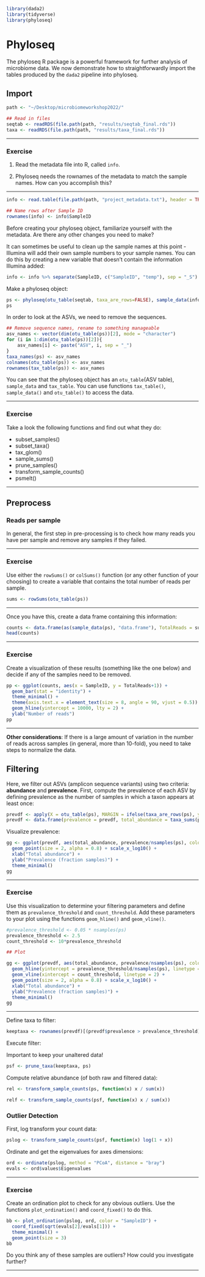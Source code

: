 ```r
library(dada2)
library(tidyverse)
library(phyloseq)

```

# Phyloseq

The phyloseq R package is a powerful framework for further analysis of microbiome data. We now demonstrate how to straightforwardly import the tables produced by the `dada2` pipeline into phyloseq. 

## Import

```r
path <- "~/Desktop/microbiomeworkshop2022/"

## Read in files
seqtab <- readRDS(file.path(path, "results/seqtab_final.rds"))
taxa <- readRDS(file.path(path, "results/taxa_final.rds"))
```

---

### Exercise

1. Read the metadata file into R, called `info`. 

2. Phyloseq needs the rownames of the metadata to match the sample names. How can you accomplish this? 

---

```r
info <- read.table(file.path(path, "project_metadata.txt"), header = TRUE)

## Name rows after Sample ID
rownames(info) <- info$SampleID
```

Before creating your phyloseq object, familiarize yourself with the metadata. Are there any other changes you need to make?

It can sometimes be useful to clean up the sample names at this point - Illumina will add their own sample numbers to your sample names. You can do this by creating a new variable that doesn't contain the information Illumina added:

```r
info <- info %>% separate(SampleID, c("SampleID", "temp"), sep = "_S")
```

Make a phyloseq object:

```r
ps <- phyloseq(otu_table(seqtab, taxa_are_rows=FALSE), sample_data(info), tax_table(taxa))
ps
```

In order to look at the ASVs, we need to remove the sequences.

```r
## Remove sequence names, rename to something manageable
asv_names <- vector(dim(otu_table(ps))[2], mode = "character")
for (i in 1:dim(otu_table(ps))[2]){
	asv_names[i] <- paste("ASV", i, sep = "_")
}
taxa_names(ps) <- asv_names
colnames(otu_table(ps)) <- asv_names
rownames(tax_table(ps)) <- asv_names
```

You can see that the phyloseq object has an `otu_table`(ASV table), `sample_data` and `tax_table`. You can use functions `tax_table()`, `sample_data()` and `otu_table()` to access the data.

---

### Exercise

Take a look the following functions and find out what they do:

* subset_samples()
* subset_taxa()
* tax_glom()
* sample_sums()
* prune_samples()
* transform_sample_counts()
* psmelt()

---

## Preprocess

### Reads per sample

In general, the first step in pre-processing is to check how many reads you have per sample and remove any samples if they failed. 

---

### Exercise

Use either the `rowSums()` or `colSums()` function (or any other function of your choosing) to create a variable that contains the total number of reads per sample.

```r
sums <- rowSums(otu_table(ps))
```

---

Once you have this, create a data frame containing this information:

```r
counts <- data.frame(as(sample_data(ps), "data.frame"), TotalReads = sums)
head(counts)
```

---

### Exercise

Create a visualization of these results (something like the one below) and decide if any of the samples need to be removed. 

```r
pp <- ggplot(counts, aes(x = SampleID, y = TotalReads+1)) +
  geom_bar(stat = "identity") +
  theme_minimal() +
  theme(axis.text.x = element_text(size = 8, angle = 90, vjust = 0.5)) +
  geom_hline(yintercept = 10000, lty = 2) +
  ylab("Number of reads")
pp
```

---

**Other considerations**: If there is a large amount of variation in the number of reads across samples (in general, more than 10-fold), you need to take steps to normalize the data.

## Filtering

Here, we filter out ASVs (amplicon sequence variants) using two criteria: **abundance** and **prevalence**. First, compute the prevalence of each ASV by defining prevalence as the number of samples in which a taxon appears at least once:

```r
prevdf <- apply(X = otu_table(ps), MARGIN = ifelse(taxa_are_rows(ps), yes = 1, no = 2), FUN = function(x){sum(x > 0)})
prevdf <- data.frame(prevalence = prevdf, total_abundance = taxa_sums(ps), tax_table(ps))
```

Visualize prevalence:

```r
gg <- ggplot(prevdf, aes(total_abundance, prevalence/nsamples(ps), colour = Phylum)) + 
  geom_point(size = 2, alpha = 0.8) + scale_x_log10() + 
  xlab("Total abundance") + 
  ylab("Prevalence (fraction samples)") + 
  theme_minimal()
gg
```

---

### Exercise

Use this visualization to determine your filtering parameters and define them as `prevalence_threshold` and `count_threshold`. Add these parameters to your plot using the functions `geom_hline()` and `geom_vline()`.

```r
#prevalence_threshold <- 0.05 * nsamples(ps)
prevalence_threshold <- 2.5
count_threshold <- 10*prevalence_threshold

## Plot

gg <- ggplot(prevdf, aes(total_abundance, prevalence/nsamples(ps), colour = Phylum)) + 
  geom_hline(yintercept = prevalence_threshold/nsamples(ps), linetype = 2) + 
  geom_vline(xintercept = count_threshold, linetype = 2) + 
  geom_point(size = 2, alpha = 0.8) + scale_x_log10() + 
  xlab("Total abundance") + 
  ylab("Prevalence (fraction samples)") + 
  theme_minimal()
gg
```

---

Define taxa to filter:

```r
keeptaxa <- rownames(prevdf)[(prevdf$prevalence > prevalence_threshold) & (prevdf$total_abundance > count_threshold)]
```

Execute filter:

Important to keep your unaltered data!

```r
psf <- prune_taxa(keeptaxa, ps)
```

Compute relative abundance (of both raw and filtered data):

```r
rel <- transform_sample_counts(ps, function(x) x / sum(x))

relf <- transform_sample_counts(psf, function(x) x / sum(x))
```

### Outlier Detection

First, log transform your count data:

```r
pslog <- transform_sample_counts(psf, function(x) log(1 + x))
```

Ordinate and get the eigenvalues for axes dimensions:

```r
ord <- ordinate(pslog, method = "PCoA", distance = "bray")
evals <- ord$values$Eigenvalues
```

---

### Exercise

Create an ordination plot to check for any obvious outliers. Use the functions `plot_ordination()` and `coord_fixed()` to do this.

```r
bb <- plot_ordination(pslog, ord, color = "SampleID") +
  coord_fixed(sqrt(evals[2]/evals[1])) +
  theme_minimal() +
  geom_point(size = 3)
bb   
```

Do you think any of these samples are outliers? How could you investigate further?

---
